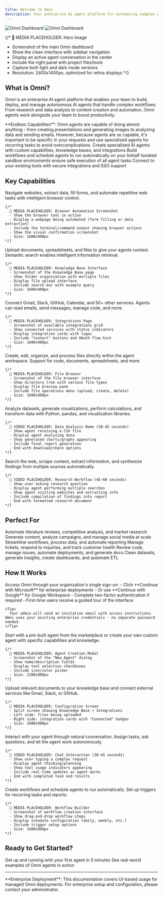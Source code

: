 ```yaml
---
title: Welcome to Omni
description: Your enterprise AI agent platform for automating complex workflows
---
```


<img
  className="block dark:hidden"
  src="/images/hero-light.png"
  alt="Omni Dashboard"
/>
<img
  className="hidden dark:block"
  src="/images/hero-dark.png"
  alt="Omni Dashboard"
/>

{/* 
  📸 MEDIA PLACEHOLDER: Hero Image
  - Screenshot of the main Omni dashboard
  - Show the clean interface with sidebar navigation
  - Display an active agent conversation in the center
  - Include the right panel with project files/tools
  - Capture both light and dark mode versions
  - Resolution: 2400x1400px, optimized for retina displays
*/}

## What is Omni?

Omni is an enterprise AI agent platform that enables your team to build, deploy, and manage autonomous AI agents that handle complex workflows. From research and data analysis to content creation and automation, Omni agents work alongside your team to boost productivity.

<Info>
  **Endless Capabilities**: Omni agents are capable of doing almost anything - from creating presentations and generating images to analyzing data and sending emails. However, because agents are so capable, it's important to be specific in your requests and use specialized agents for recurring tasks to avoid overcomplications.
</Info>

<CardGroup cols={2}>
  <Card
    title="Intelligent Agents"
    icon="robot"
    href="/guides/agents/overview"
  >
    Create specialized AI agents with custom capabilities, knowledge bases, and integrations
  </Card>
  <Card
    title="Powerful Automation"
    icon="bolt"
    href="/guides/automation/workflows"
  >
    Build workflows and schedule agents to run automatically on your behalf
  </Card>
  <Card
    title="Secure Execution"
    icon="shield"
    href="/core-concepts#sandbox-environment"
  >
    Isolated sandbox environments ensure safe execution of all agent tasks
  </Card>
  <Card
    title="Enterprise Ready"
    icon="building"
    href="/guides/integrations/overview"
  >
    Connect to your existing tools with secure integrations and SSO support
  </Card>
</CardGroup>

## Key Capabilities

<AccordionGroup>
  <Accordion title="Browser Automation" icon="browser">
    Navigate websites, extract data, fill forms, and automate repetitive web tasks with intelligent browser control.
    
    {/* 
      📸 MEDIA PLACEHOLDER: Browser Automation Screenshot
      - Show the browser tool in action
      - Display a webpage being automated (form filling or data extraction)
      - Include the terminal/command output showing browser actions
      - Show the visual confirmation screenshot
      - Size: 1600x900px
    */}
  </Accordion>

  <Accordion title="Knowledge Base" icon="book">
    Upload documents, spreadsheets, and files to give your agents context. Semantic search enables intelligent information retrieval.
    
    {/* 
      📸 MEDIA PLACEHOLDER: Knowledge Base Interface
      - Screenshot of the Knowledge Base page
      - Show folder organization with multiple files
      - Display file upload interface
      - Include search bar with example query
      - Size: 1600x900px
    */}
  </Accordion>

  <Accordion title="Multi-Tool Integration" icon="puzzle-piece">
    Connect Gmail, Slack, GitHub, Calendar, and 50+ other services. Agents can read emails, send messages, manage code, and more.
    
    {/* 
      📸 MEDIA PLACEHOLDER: Integrations Page
      - Screenshot of available integrations grid
      - Show connected services with status indicators
      - Display integration cards with logos
      - Include "Connect" buttons and OAuth flow hint
      - Size: 1600x900px
    */}
  </Accordion>

  <Accordion title="File Management" icon="folder">
    Create, edit, organize, and process files directly within the agent workspace. Support for code, documents, spreadsheets, and more.
    
    {/* 
      📸 MEDIA PLACEHOLDER: File Browser
      - Screenshot of the file browser interface
      - Show directory tree with various file types
      - Display file preview pane
      - Include file operations menu (upload, create, delete)
      - Size: 1600x900px
    */}
  </Accordion>

  <Accordion title="Data Processing" icon="chart-line">
    Analyze datasets, generate visualizations, perform calculations, and transform data with Python, pandas, and visualization libraries.
    
    {/* 
      🎥 VIDEO PLACEHOLDER: Data Analysis Demo (30-45 seconds)
      - Show agent receiving a CSV file
      - Display agent analyzing data
      - Show generated charts/graphs appearing
      - Include final report generation
      - End with download/share options
    */}
  </Accordion>

  <Accordion title="Web Research" icon="magnifying-glass">
    Search the web, scrape content, extract information, and synthesize findings from multiple sources automatically.
    
    {/* 
      🎥 VIDEO PLACEHOLDER: Research Workflow (45-60 seconds)
      - Show user asking research question
      - Display agent performing multiple searches
      - Show agent visiting websites and extracting info
      - Include compilation of findings into report
      - End with formatted research document
    */}
  </Accordion>
</AccordionGroup>

## Perfect For

<CardGroup cols={3}>
  <Card title="Research Teams" icon="microscope">
    Automate literature reviews, competitive analysis, and market research
  </Card>
  <Card title="Marketing Departments" icon="megaphone">
    Generate content, analyze campaigns, and manage social media at scale
  </Card>
  <Card title="Operations Teams" icon="gears">
    Streamline workflows, process data, and automate reporting
  </Card>
  <Card title="Customer Success" icon="headset">
    Manage tickets, respond to inquiries, and track customer health
  </Card>
  <Card title="Development Teams" icon="code">
    Review code, manage issues, automate deployments, and generate docs
  </Card>
  <Card title="Data Teams" icon="database">
    Clean datasets, generate insights, create dashboards, and automate ETL
  </Card>
</CardGroup>

## How It Works

<Steps>
  <Step title="Sign In with SSO">
    Access Omni through your organization's single sign-on:
    - Click **Continue with Microsoft** for enterprise deployments
    - Or use **Continue with Google** for Google Workspace
    - Complete two-factor authentication if required
    - First-time users receive a guided tour of the interface
    
    <Tip>
      Your admin will send an invitation email with access instructions. Omni uses your existing enterprise credentials - no separate password needed.
    </Tip>
  </Step>

  <Step title="Create Your Agent">
    Start with a pre-built agent from the marketplace or create your own custom agent with specific capabilities and knowledge.
    
    {/* 
      📸 MEDIA PLACEHOLDER: Agent Creation Modal
      - Screenshot of the "New Agent" dialog
      - Show name/description fields
      - Display tool selection checkboxes
      - Include icon/color picker
      - Size: 1200x800px
    */}
  </Step>

  <Step title="Add Knowledge & Integrations">
    Upload relevant documents to your knowledge base and connect external services like Gmail, Slack, or GitHub.
    
    {/* 
      📸 MEDIA PLACEHOLDER: Configuration Screen
      - Split screen showing Knowledge Base + Integrations
      - Left side: files being uploaded
      - Right side: integration cards with "Connected" badges
      - Size: 1600x900px
    */}
  </Step>

  <Step title="Chat & Delegate">
    Interact with your agent through natural conversation. Assign tasks, ask questions, and let the agent work autonomously.
    
    {/* 
      🎥 VIDEO PLACEHOLDER: Chat Interaction (30-45 seconds)
      - Show user typing a complex request
      - Display agent thinking/planning
      - Show tool usage indicators appearing
      - Include real-time updates as agent works
      - End with completed task and results
    */}
  </Step>

  <Step title="Automate & Scale">
    Create workflows and schedule agents to run automatically. Set up triggers for recurring tasks and reports.
    
    {/* 
      📸 MEDIA PLACEHOLDER: Workflow Builder
      - Screenshot of workflow creation interface
      - Show drag-and-drop workflow steps
      - Display schedule configuration (daily, weekly, etc.)
      - Include trigger setup options
      - Size: 1600x900px
    */}
  </Step>
</Steps>

## Ready to Get Started?

<CardGroup cols={2}>
  <Card
    title="Quick Start Guide"
    icon="rocket"
    href="/quickstart"
  >
    Get up and running with your first agent in 5 minutes
  </Card>
  <Card
    title="Explore Use Cases"
    icon="lightbulb"
    href="/use-cases/research-analysis"
  >
    See real-world examples of Omni agents in action
  </Card>
</CardGroup>

---

<Note>
  **Enterprise Deployment**: This documentation covers UI-based usage for managed Omni deployments. For enterprise setup and configuration, please contact your administrator.
</Note>

